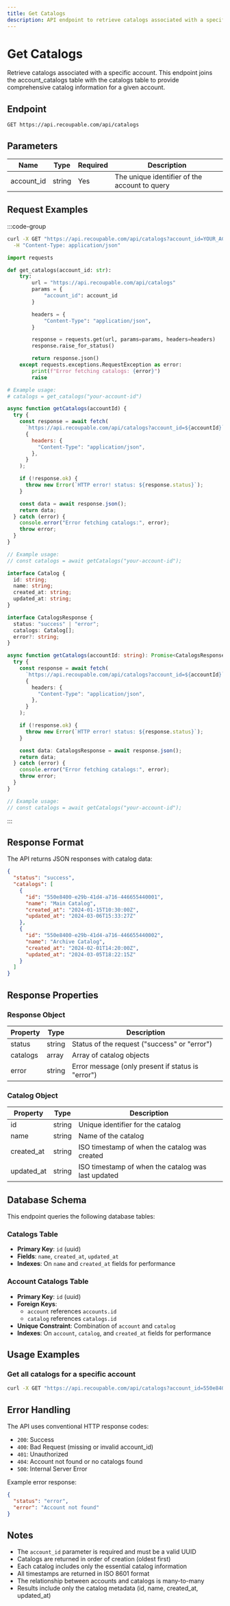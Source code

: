 ```yaml
---
title: Get Catalogs
description: API endpoint to retrieve catalogs associated with a specific account from the database.
---
```


# Get Catalogs

Retrieve catalogs associated with a specific account. This endpoint joins the account_catalogs table with the catalogs table to provide comprehensive catalog information for a given account.

## Endpoint

```http
GET https://api.recoupable.com/api/catalogs
```

## Parameters

| Name       | Type   | Required | Description                                   |
| ---------- | ------ | -------- | --------------------------------------------- |
| account_id | string | Yes      | The unique identifier of the account to query |

## Request Examples

:::code-group

```bash [cURL]
curl -X GET "https://api.recoupable.com/api/catalogs?account_id=YOUR_ACCOUNT_ID" \
  -H "Content-Type: application/json"
```

```python [Python]
import requests

def get_catalogs(account_id: str):
    try:
        url = "https://api.recoupable.com/api/catalogs"
        params = {
            "account_id": account_id
        }

        headers = {
            "Content-Type": "application/json",
        }

        response = requests.get(url, params=params, headers=headers)
        response.raise_for_status()

        return response.json()
    except requests.exceptions.RequestException as error:
        print(f"Error fetching catalogs: {error}")
        raise

# Example usage:
# catalogs = get_catalogs("your-account-id")
```

```javascript [JavaScript]
async function getCatalogs(accountId) {
  try {
    const response = await fetch(
      `https://api.recoupable.com/api/catalogs?account_id=${accountId}`,
      {
        headers: {
          "Content-Type": "application/json",
        },
      }
    );

    if (!response.ok) {
      throw new Error(`HTTP error! status: ${response.status}`);
    }

    const data = await response.json();
    return data;
  } catch (error) {
    console.error("Error fetching catalogs:", error);
    throw error;
  }
}

// Example usage:
// const catalogs = await getCatalogs("your-account-id");
```

```typescript [TypeScript]
interface Catalog {
  id: string;
  name: string;
  created_at: string;
  updated_at: string;
}

interface CatalogsResponse {
  status: "success" | "error";
  catalogs: Catalog[];
  error?: string;
}

async function getCatalogs(accountId: string): Promise<CatalogsResponse> {
  try {
    const response = await fetch(
      `https://api.recoupable.com/api/catalogs?account_id=${accountId}`,
      {
        headers: {
          "Content-Type": "application/json",
        },
      }
    );

    if (!response.ok) {
      throw new Error(`HTTP error! status: ${response.status}`);
    }

    const data: CatalogsResponse = await response.json();
    return data;
  } catch (error) {
    console.error("Error fetching catalogs:", error);
    throw error;
  }
}

// Example usage:
// const catalogs = await getCatalogs("your-account-id");
```

:::

## Response Format

The API returns JSON responses with catalog data:

```json filename="Response"
{
  "status": "success",
  "catalogs": [
    {
      "id": "550e8400-e29b-41d4-a716-446655440001",
      "name": "Main Catalog",
      "created_at": "2024-01-15T10:30:00Z",
      "updated_at": "2024-03-06T15:33:27Z"
    },
    {
      "id": "550e8400-e29b-41d4-a716-446655440002",
      "name": "Archive Catalog",
      "created_at": "2024-02-01T14:20:00Z",
      "updated_at": "2024-03-05T18:22:15Z"
    }
  ]
}
```

## Response Properties

### Response Object

| Property | Type   | Description                                       |
| -------- | ------ | ------------------------------------------------- |
| status   | string | Status of the request ("success" or "error")      |
| catalogs | array  | Array of catalog objects                          |
| error    | string | Error message (only present if status is "error") |

### Catalog Object

| Property   | Type   | Description                                        |
| ---------- | ------ | -------------------------------------------------- |
| id         | string | Unique identifier for the catalog                  |
| name       | string | Name of the catalog                                |
| created_at | string | ISO timestamp of when the catalog was created      |
| updated_at | string | ISO timestamp of when the catalog was last updated |

## Database Schema

This endpoint queries the following database tables:

### Catalogs Table

- **Primary Key**: `id` (uuid)
- **Fields**: `name`, `created_at`, `updated_at`
- **Indexes**: On `name` and `created_at` fields for performance

### Account Catalogs Table

- **Primary Key**: `id` (uuid)
- **Foreign Keys**:
  - `account` references `accounts.id`
  - `catalog` references `catalogs.id`
- **Unique Constraint**: Combination of `account` and `catalog`
- **Indexes**: On `account`, `catalog`, and `created_at` fields for performance

## Usage Examples

### Get all catalogs for a specific account

```bash
curl -X GET "https://api.recoupable.com/api/catalogs?account_id=550e8400-e29b-41d4-a716-446655440000"
```

## Error Handling

The API uses conventional HTTP response codes:

- `200`: Success
- `400`: Bad Request (missing or invalid account_id)
- `401`: Unauthorized
- `404`: Account not found or no catalogs found
- `500`: Internal Server Error

Example error response:

```json filename="Error Response"
{
  "status": "error",
  "error": "Account not found"
}
```

## Notes

- The `account_id` parameter is required and must be a valid UUID
- Catalogs are returned in order of creation (oldest first)
- Each catalog includes only the essential catalog information
- All timestamps are returned in ISO 8601 format
- The relationship between accounts and catalogs is many-to-many
- Results include only the catalog metadata (id, name, created_at, updated_at)

